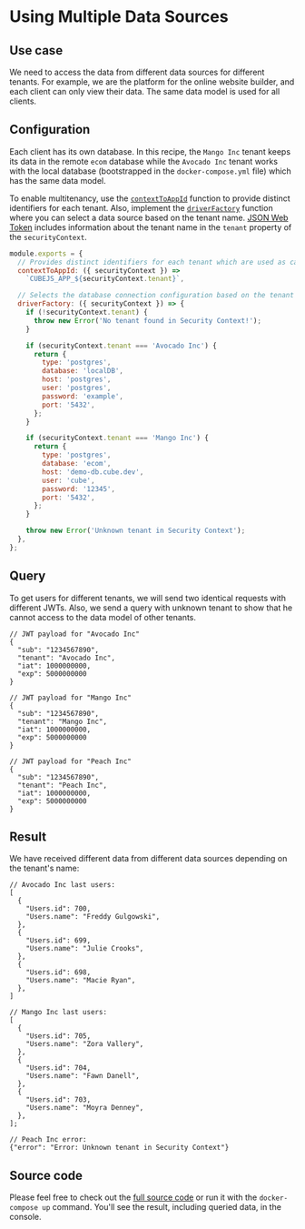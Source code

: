 # Using Multiple Data Sources
## Use case

We need to access the data from different data sources for different tenants.
For example, we are the platform for the online website builder, and each client
can only view their data. The same data model is used for all clients.

## Configuration

Each client has its own database. In this recipe, the `Mango Inc` tenant keeps
its data in the remote `ecom` database while the `Avocado Inc` tenant works with
the local database (bootstrapped in the `docker-compose.yml` file) which has the
same data model.

To enable multitenancy, use the
[`contextToAppId`](https://cube.dev/docs/config#options-reference-context-to-app-id)
function to provide distinct identifiers for each tenant. Also, implement the
[`driverFactory`](https://cube.dev/docs/config#options-reference-driver-factory)
function where you can select a data source based on the tenant name.
[JSON Web Token](https://cube.dev/docs/security) includes information about the
tenant name in the `tenant` property of the `securityContext`.

```javascript
module.exports = {
  // Provides distinct identifiers for each tenant which are used as caching keys
  contextToAppId: ({ securityContext }) =>
    `CUBEJS_APP_${securityContext.tenant}`,

  // Selects the database connection configuration based on the tenant name
  driverFactory: ({ securityContext }) => {
    if (!securityContext.tenant) {
      throw new Error('No tenant found in Security Context!');
    }

    if (securityContext.tenant === 'Avocado Inc') {
      return {
        type: 'postgres',
        database: 'localDB',
        host: 'postgres',
        user: 'postgres',
        password: 'example',
        port: '5432',
      };
    }

    if (securityContext.tenant === 'Mango Inc') {
      return {
        type: 'postgres',
        database: 'ecom',
        host: 'demo-db.cube.dev',
        user: 'cube',
        password: '12345',
        port: '5432',
      };
    }

    throw new Error('Unknown tenant in Security Context');
  },
};
```

## Query

To get users for different tenants, we will send two identical requests with
different JWTs. Also, we send a query with unknown tenant to show that he cannot
access to the data model of other tenants.

```json5
// JWT payload for "Avocado Inc"
{
  "sub": "1234567890",
  "tenant": "Avocado Inc",
  "iat": 1000000000,
  "exp": 5000000000
}
```

```json5
// JWT payload for "Mango Inc"
{
  "sub": "1234567890",
  "tenant": "Mango Inc",
  "iat": 1000000000,
  "exp": 5000000000
}
```

```json5
// JWT payload for "Peach Inc"
{
  "sub": "1234567890",
  "tenant": "Peach Inc",
  "iat": 1000000000,
  "exp": 5000000000
}
```

## Result

We have received different data from different data sources depending on the
tenant's name:

```json5
// Avocado Inc last users:
[
  {
    "Users.id": 700,
    "Users.name": "Freddy Gulgowski",
  },
  {
    "Users.id": 699,
    "Users.name": "Julie Crooks",
  },
  {
    "Users.id": 698,
    "Users.name": "Macie Ryan",
  },
]
```

```json5
// Mango Inc last users:
[
  {
    "Users.id": 705,
    "Users.name": "Zora Vallery",
  },
  {
    "Users.id": 704,
    "Users.name": "Fawn Danell",
  },
  {
    "Users.id": 703,
    "Users.name": "Moyra Denney",
  },
];
```

```json5
// Peach Inc error:
{"error": "Error: Unknown tenant in Security Context"}
```

## Source code

Please feel free to check out the
[full source code](https://github.com/cube-js/cube/tree/master/examples/recipes/multiple-data-sources)
or run it with the `docker-compose up` command. You'll see the result, including
queried data, in the console.
